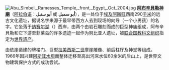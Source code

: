 [[File:Abu_Simbel,_Ramesses_Temple,_front,_Egypt,_Oct_2004.jpg|right]]
'''[[阿布辛貝勒神廟|阿布辛貝勒神廟]]'''（[[阿拉伯语|阿拉伯语]]：'''أبو سنبل''' 或 '''أبو سمبل'''），是一处位于[[埃及|埃及]][[阿斯旺|阿斯旺]]西南290[[千米|千米]]的远古文化遗址，据说名字来源于最早带西方人去到现场的向导（一个小男孩）的名字。它坐落于[[纳赛尔湖|纳赛尔湖]]（{{lang|en|Lake Nasser}}）西岸，由两个由岩石雕刻而成的巨型神庙组成，阿布辛貝勒和它下游至菲莱岛的许多遗迹一起作为努比亚人遗址，被[[联合国教科文组织|联合国教科文组织]]指定为[[世界遗产|世界遗产]]。

由依崖凿建的牌楼门、巨型[[拉美西斯二世|拉美西斯二世]]摩崖雕像、前后柱厅及神堂等组成。1966年因兴建[[阿斯旺水坝|阿斯旺水坝]]而整体迁移至高出河床水位60余米的后山上，是世界文物建筑保护方式的成功尝试。
